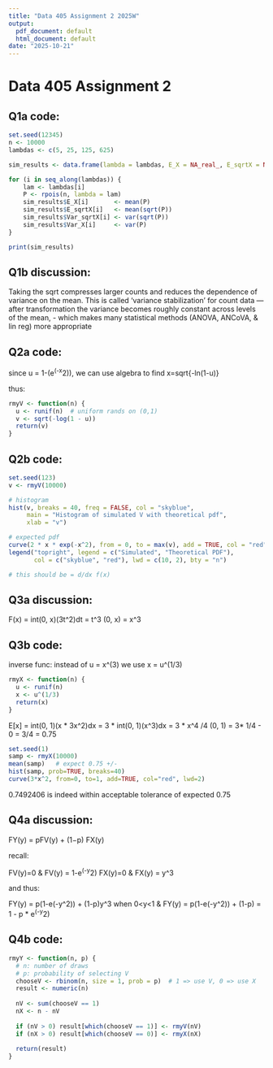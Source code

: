 ```yaml
---
title: "Data 405 Assignment 2 2025W"
output:
  pdf_document: default
  html_document: default
date: "2025-10-21"
---
```



# Data 405 Assignment 2

## Q1a code:

```r

set.seed(12345)
n <- 10000
lambdas <- c(5, 25, 125, 625)

sim_results <- data.frame(lambda = lambdas, E_X = NA_real_, E_sqrtX = NA_real_, Var_sqrtX = NA_real_, Var_X = NA_real_)

for (i in seq_along(lambdas)) {
    lam <- lambdas[i]
    P <- rpois(n, lambda = lam)
    sim_results$E_X[i]       <- mean(P)
    sim_results$E_sqrtX[i]   <- mean(sqrt(P))
    sim_results$Var_sqrtX[i] <- var(sqrt(P))
    sim_results$Var_X[i]     <- var(P)
}

print(sim_results)


```

## Q1b discussion:

Taking the sqrt compresses larger counts and reduces the dependence of variance on the mean. This is called 'variance stabilization' for count data — after transformation the variance becomes roughly constant across levels of the mean, - which makes many statistical methods (ANOVA, ANCoVA, & lin reg) more appropriate



## Q2a code:


since u = 1-(e^(-x^2)), we can use algebra to find x=sqrt{-ln(1-u)}

thus:

```r

rmyV <- function(n) {
  u <- runif(n)  # uniform rands on (0,1)
  v <- sqrt(-log(1 - u))
  return(v)
}

```


## Q2b code:

```r

set.seed(123)
v <- rmyV(10000)

# histogram
hist(v, breaks = 40, freq = FALSE, col = "skyblue",
     main = "Histogram of simulated V with theoretical pdf",
     xlab = "v")

# expected pdf
curve(2 * x * exp(-x^2), from = 0, to = max(v), add = TRUE, col = "red", lwd = 2)
legend("topright", legend = c("Simulated", "Theoretical PDF"),
       col = c("skyblue", "red"), lwd = c(10, 2), bty = "n")

# this should be = d/dx f(x)


```



## Q3a discussion:

F(x) = int(0, x)(3t^2)dt = t^3 (0, x) = x^3


## Q3b code:

inverse func: instead of u = x^(3) we use x = u^(1/3)


```r

rmyX <- function(n) {
  u <- runif(n)
  x <- u^(1/3)
  return(x)
}

```


E[x] = int(0, 1)(x * 3x^2)dx = 3 * int(0, 1)(x^3)dx = 3 * x^4 /4 (0, 1) = 3* 1/4 - 0 = 3/4 = 0.75



```r

set.seed(1)
samp <- rmyX(10000)
mean(samp)   # expect 0.75 +/-
hist(samp, prob=TRUE, breaks=40)
curve(3*x^2, from=0, to=1, add=TRUE, col="red", lwd=2)


```


0.7492406 is indeed within acceptable tolerance of expected 0.75





## Q4a discussion:

FY(y) = pFV(y) + (1−p) FX(y)

recall:

FV(y)=0 & FV(y) = 1-e^(-y^2)
FX(y)=0 & FX(y) = y^3

and thus:

FY(y) = p(1-e(-y^2)) + (1-p)y^3 when 0<y<1
& FY(y) = p(1-e(-y^2)) + (1-p) = 1 - p * e^(-y^2)

## Q4b code:


```r

rmyY <- function(n, p) {
  # n: number of draws
  # p: probability of selecting V
  chooseV <- rbinom(n, size = 1, prob = p)  # 1 => use V, 0 => use X
  result <- numeric(n)
  
  nV <- sum(chooseV == 1)
  nX <- n - nV
  
  if (nV > 0) result[which(chooseV == 1)] <- rmyV(nV)
  if (nX > 0) result[which(chooseV == 0)] <- rmyX(nX)
  
  return(result)
}

```




